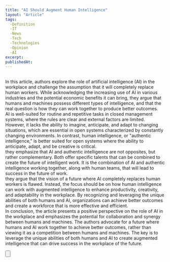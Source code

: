 ```yaml
---
title: "AI Should Augment Human Intelligence"
layout: "Article"
tags: 
  -Definition
  -IT
  -News
  -Tech
  -Technologies
  -Opinion
  -AI
excerpt:
publishedAt:
---
```

<br />
In this article, authors explore the role of artificial intelligence (AI) in the workplace and challenge the assumption that it will completely replace human workers. While acknowledging the increasing use of AI in various industries and the potential economic benefits it can bring, they argue that humans and machines possess different types of intelligence, and that the real question is how they can work together to produce better outcomes.
<br />
AI is well-suited for routine and repetitive tasks in closed management systems, where the rules are clear and external factors are limited. However, it lacks the ability to imagine, anticipate, and adapt to changing situations, which are essential in open systems characterized by constantly changing environments. In contrast, human intelligence, or "authentic intelligence," is better suited for open systems where the ability to anticipate, adapt, and be creative is critical.
<br />
they emphasize that AI and authentic intelligence are not opposites, but rather complementary. Both offer specific talents that can be combined to create the future of intelligent work. It is the combination of AI and authentic intelligence working together, along with human teams, that will lead to success in the future of work.
<br />
they argue that the vision of a future where AI completely replaces human workers is flawed. Instead, the focus should be on how human intelligence can work with augmented intelligence to enhance productivity, creativity, and adaptability in the workplace. By recognizing and leveraging the unique abilities of both humans and AI, organizations can achieve better outcomes and create a workforce that is more effective and efficient.
<br />
In conclusion, the article presents a positive perspective on the role of AI in the workplace and emphasizes the potential for collaboration and synergy between humans and machines. The authors advocate for a future where humans and AI work together to achieve better outcomes, rather than viewing it as a competition between humans and machines. The key is to leverage the unique abilities of both humans and AI to create augmented intelligence that can drive success in the workplace of the future.
<br />

<Button
  address="https://hbr.org/2021/03/ai-should-augment-human-intelligence-not-replace-it"
  text="Source"
/>
